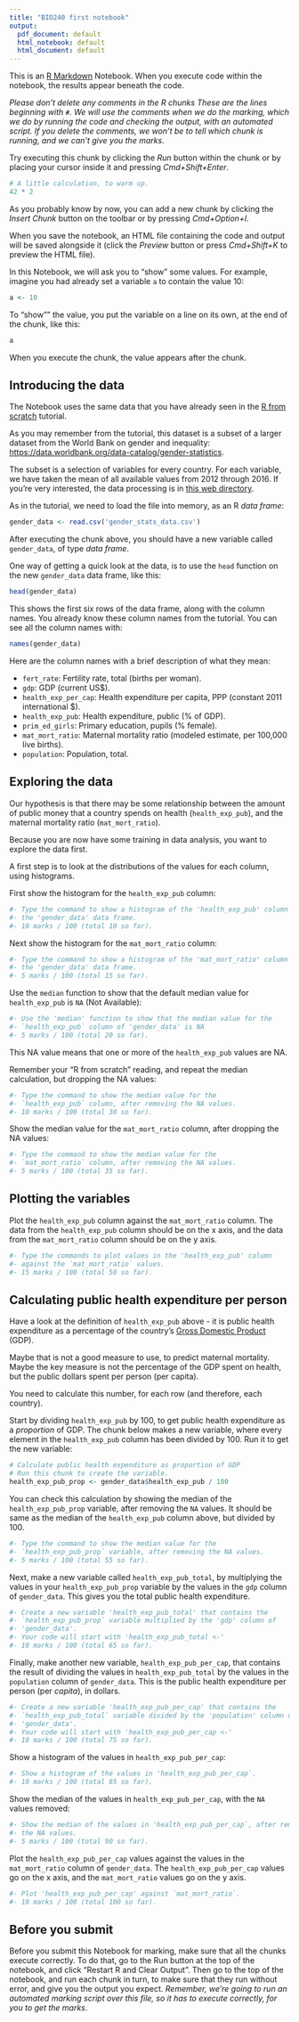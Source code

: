 ```yaml
---
title: "BIO240 first notebook"
output:
  pdf_document: default
  html_notebook: default
  html_document: default
---
```


This is an [R Markdown](http://rmarkdown.rstudio.com) Notebook. When you
execute code within the notebook, the results appear beneath the code.

*Please don't delete any comments in the R chunks  These are the lines
beginning with `#`.  We will use the comments when we do the marking, which we
do by running the code and checking the output, with an automated script.  If
you delete the comments, we won't be to tell which chunk is running, and we
can't give you the marks*.

Try executing this chunk by clicking the *Run* button within the chunk or by
placing your cursor inside it and pressing *Cmd+Shift+Enter*.


```r
# A little calculation, to warm up.
42 * 2
```

As you probably know by now, you can add a new chunk by clicking the *Insert
Chunk* button on the toolbar or by pressing *Cmd+Option+I*.

When you save the notebook, an HTML file containing the code and output will be
saved alongside it (click the *Preview* button or press *Cmd+Shift+K* to
preview the HTML file).

In this Notebook, we will ask you to "show" some values.  For example, imagine
you had already set a variable `a` to contain the value 10:

```r
a <- 10
```

To "show"" the value, you put the variable on a line on its own, at the end of
the chunk, like this:

```r
a
```

When you execute the chunk, the value appears after the chunk.

## Introducing the data

The Notebook uses the same data that you have already seen in the [R
from scratch](https://www.datacamp.com/courses/r-from-scratch)
tutorial.

As you may remember from the tutorial, this dataset is a subset of a
larger dataset from the World Bank on gender and inequality:
<https://data.worldbank.org/data-catalog/gender-statistics>.

The subset is a selection of variables for every country. For each variable, we
have taken the mean of all available values from 2012 through 2016.  If you're
very interested, the data processing is in [this web
directory](https://github.com/matthew-brett/datasets/tree/master/gender_stats).

As in the tutorial, we need to load the file into memory, as an R
*data frame*:

```r
gender_data <- read.csv('gender_stats_data.csv')
```

After executing the chunk above, you should have a new variable called
`gender_data`, of type *data frame*.

One way of getting a quick look at the data, is to use the `head` function on
the new `gender_data` data frame, like this:

```r
head(gender_data)
```

This shows the first six rows of the data frame, along with the column names.
You already know these column names from the tutorial.  You can see all the
column names with:

```r
names(gender_data)
```

Here are the column names with a brief description of what they mean:

* `fert_rate`: Fertility rate, total (births per woman).
* `gdp`: GDP (current US\$).
* `health_exp_per_cap`: Health expenditure per capita, PPP (constant 2011 international \$).
* `health_exp_pub`: Health expenditure, public (% of GDP).
* `prim_ed_girls`: Primary education, pupils (% female).
* `mat_mort_ratio`: Maternal mortality ratio (modeled estimate, per 100,000 live births).
* `population`: Population, total.

## Exploring the data

Our hypothesis is that there may be some relationship between the
amount of public money that a country spends on health
(`health_exp_pub`), and the maternal mortality ratio
(`mat_mort_ratio`).

Because you are now have some training in data analysis, you want to
explore the data first.

A first step is to look at the distributions of the values for each
column, using histograms.

First show the histogram for the `health_exp_pub` column:

```r
#- Type the command to show a histogram of the 'health_exp_pub' column of
#- the 'gender_data' data frame.
#- 10 marks / 100 (total 10 so far).
```

Next show the histogram for the `mat_mort_ratio` column:

```r
#- Type the command to show a histogram of the 'mat_mort_ratio' column of
#- the 'gender_data' data frame.
#- 5 marks / 100 (total 15 so far).
```

Use the `median` function to show that the default median value for
`health_exp_pub` is `NA` (Not Available):

```r
#- Use the 'median' function to show that the median value for the
#- `health_exp_pub` column of 'gender_data' is NA
#- 5 marks / 100 (total 20 so far).
```

This NA value means that one or more of the `health_exp_pub` values are NA.

Remember your "R from scratch" reading, and repeat the median calculation, but
dropping the NA values:

```r
#- Type the command to show the median value for the
#- `health_exp_pub` column, after removing the NA values.
#- 10 marks / 100 (total 30 so far).
```

Show the median value for the `mat_mort_ratio` column, after dropping
the NA values:

```r
#- Type the command to show the median value for the
#- `mat_mort_ratio` column, after removing the NA values.
#- 5 marks / 100 (total 35 so far).
```

## Plotting the variables

Plot the `health_exp_pub` column against the `mat_mort_ratio` column.
The data from the `health_exp_pub` column should be on the x axis, and
the data from the `mat_mort_ratio` column should be on the y axis.

```r
#- Type the commands to plot values in the 'health_exp_pub' column
#- against the `mat_mort_ratio` values.
#- 15 marks / 100 (total 50 so far).
```

## Calculating public health expenditure per person

Have a look at the definition of `health_exp_pub` above - it is public health
expenditure as a percentage of the country's [Gross Domestic
Product](https://en.wikipedia.org/wiki/Gross_domestic_product) (GDP).

Maybe that is not a good measure to use, to predict maternal mortality.  Maybe
the key measure is not the percentage of the GDP spent on health, but the
public dollars spent per person (per capita).

You need to calculate this number, for each row (and therefore, each country).

Start by dividing `health_exp_pub` by 100, to get public health expenditure as
a *proportion* of GDP.  The chunk below makes a new variable, where every
element in the `health_exp_pub` column has been divided by 100. Run it to get
the new variable:

```r
# Calculate public health expenditure as proportion of GDP
# Run this chunk to create the variable.
health_exp_pub_prop <- gender_data$health_exp_pub / 100
```

You can check this calculation by showing the median of the
`health_exp_pub_prop` variable, after removing the `NA` values.  It should be
same as the median of the `health_exp_pub` column above, but divided by 100.

```r
#- Type the command to show the median value for the
#- `health_exp_pub_prop` variable, after removing the NA values.
#- 5 marks / 100 (total 55 so far).
```

Next, make a new variable called `health_exp_pub_total`, by multiplying the
values in your `health_exp_pub_prop` variable by the values in the `gdp` column
of `gender_data`.  This gives you the total public health expenditure.

```r
#- Create a new variable 'health_exp_pub_total' that contains the
#- `health_exp_pub_prop` variable multiplied by the 'gdp' column of
#- 'gender_data'.
#- Your code will start with 'health_exp_pub_total <-'
#- 10 marks / 100 (total 65 so far).
```

Finally, make another new variable, `health_exp_pub_per_cap`, that contains the
result of dividing the values in `health_exp_pub_total` by the values in the
`population` column of `gender_data`.  This is the public health expenditure
per person (per _capita_), in dollars.

```r
#- Create a new variable 'health_exp_pub_per_cap' that contains the
#- `health_exp_pub_total` variable divided by the 'population' column of
#- 'gender_data'.
#- Your code will start with 'health_exp_pub_per_cap <-'
#- 10 marks / 100 (total 75 so far).
```

Show a histogram of the values in `health_exp_pub_per_cap`:

```r
#- Show a histogram of the values in 'health_exp_pub_per_cap`.
#- 10 marks / 100 (total 85 so far).
```

Show the median of the values in `health_exp_pub_per_cap`, with the `NA` values removed:

```r
#- Show the median of the values in 'health_exp_pub_per_cap`, after removing
#- the NA values.
#- 5 marks / 100 (total 90 so far).
```

Plot the `health_exp_pub_per_cap` values against the values in the
`mat_mort_ratio` column of `gender_data`.  The `health_exp_pub_per_cap` values
go on the x axis, and the `mat_mort_ratio` values go on the y axis.

```r
#- Plot 'health_exp_pub_per_cap' against `mat_mort_ratio`.
#- 10 marks / 100 (total 100 so far).
```

## Before you submit

Before you submit this Notebook for marking, make sure that all the chunks
execute correctly.  To do that, go to the Run button at the top of the
notebook, and click "Restart R and Clear Output".  Then go to the top of the
notebook, and run each chunk in turn, to make sure that they run without error,
and give you the output you expect.  *Remember, we're going to run an automated
marking script over this file, so it has to execute correctly, for you to get
the marks*.
